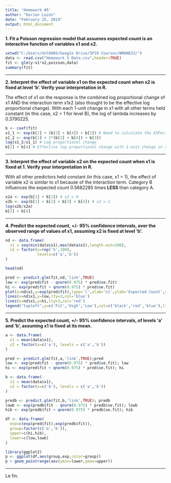 ---
title: 'Homework #5'
author: "Darien Lozon"
date: "February 25, 2019"
output: html_document
---

**1. Fit a Poisson regression model that assumes expected count is an interactive function of variables x1 and x2.**

```{r}
setwd("C:/Users/dnl0009/Google Drive/SP19 Courses/WMAN633/")
data <- read.csv("Homework 5 Data.csv",header=TRUE)
fit <- glm(y~x1*x2,poisson,data)
summary(fit)
```

---

**2. Interpret the effect of variable x1 on the expected count when x2 is fixed at level 'b'. Verify your interpretation in R.**

The effect of x1 on the response is the combined log proportional change of x1 AND the interaction term x1x2 (also thought to be the effective log proportional change). With each 1-unit change in x1 with all other terms held constant (in this case, x2 = 1 for level B), the log of lambda increases by 0.3790225.

```{r}
b <- coef(fit)
x1_1 <- exp(b[1] + (b[2] + b[4]) + b[3]) # Need to calculate the EXPected counts b/c LOG(lambda)= ...
x1_2 <- exp(b[1] + 2*(b[2] + b[4]) + b[3])
log(x1_2/x1_1) # Log proportional change
b[2] + b[4] # Effective log proportional change with 1-unit change in x1
```

---

**3. Interpret the effect of variable x2 on the expected count when x1 is fixed at 1. Verify your interpretation in R.**

With all other predictors held constant (in this case, x1 = 1), the effect of variable x2 is similar to x1 because of the interaction term. Category B influences the expected count 0.5682285 times __LESS__ than category A.

```{r}
x2a <- exp(b[1] + b[2]) # x2 = 0
x2b <- exp(b[1] + b[2] + b[3] + b[4]) # x2 = 1
log(x2b/x2a)
b[3] + b[4]
```


---

**4. Predict the expected count, +/- 95% confidence intervals, over the observed range of values of x1, assuming x2 is fixed at level 'b'.**

```{r}
nd <- data.frame(
  x1 = seq(min(data$x1),max(data$x1),length.out=100),
  x2 = factor(x=rep('b',100),
              levels=c('a','b'))
)

head(nd)

pred <- predict.glm(fit,nd,'link',TRUE)
low <- exp(pred$fit - qnorm(0.975) * pred$se.fit)
hi <- exp(pred$fit + qnorm(0.975) * pred$se.fit)
plot(x=nd$x1,y=exp(pred$fit),type='l',xlab='x1',ylab='Expected Count',ylim=c(min(low),max(hi)),main='Change in x1')
lines(x=nd$x1,y=low,lty=3,col='blue')
lines(x=nd$x1,y=hi,lty=3,col='red')
legend("topleft",y=c('Fit','High','Low'),col=c('black','red','blue'),lty=c(1,3,3))
```


--- 

**5. Predict the expected count, +/- 95% confidence intervals, of levels 'a' and 'b', assuming x1 is fixed at its mean.**

```{r}
a <- data.frame(
  x1 = mean(data$x1),
  x2 = factor(x=c('a'), levels = c('a','b'))
)

pred <- predict.glm(fit,a,'link',TRUE);pred
low <- exp(pred$fit - qnorm(0.975) * pred$se.fit); low
hi <- exp(pred$fit + qnorm(0.975) * pred$se.fit); hi

b <- data.frame(
  x1 = mean(data$x1),
  x2 = factor(x=c('b'), levels = c('a','b'))
)

predb <- predict.glm(fit,b,'link',TRUE); predb
lowb <- exp(predb$fit - qnorm(0.975) * predb$se.fit); lowb
hib <- exp(predb$fit + qnorm(0.975) * predb$se.fit); hib

df <- data.frame(
  exp=c(exp(pred$fit),exp(predb$fit)),
  group=factor(c('a','b')),
  upper=c(hi,hib),
  lower=c(low,lowb)
)

library(ggplot2)
p <- ggplot(df,aes(group,exp,color=group))
p + geom_pointrange(aes(ymin=lower,ymax=upper))
```

---

Le fin.